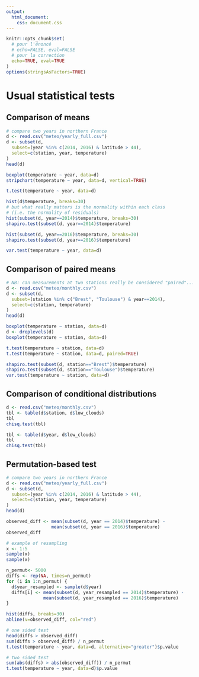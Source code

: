 ```yaml
---
output: 
  html_document: 
    css: document.css
---
```

```r
knitr::opts_chunk$set(
  # pour l'énoncé
  # echo=FALSE, eval=FALSE
  # pour la correction
  echo=TRUE, eval=TRUE
)
options(stringsAsFactors=TRUE)
```

# Usual statistical tests

## Comparison of means

```r
# compare two years in northern France
d <- read.csv("meteo/yearly_full.csv")
d <- subset(d,
  subset=(year %in% c(2014, 2016) & latitude > 44),
  select=c(station, year, temperature)
)
head(d)

boxplot(temperature ~ year, data=d)
stripchart(temperature ~ year, data=d, vertical=TRUE)

t.test(temperature ~ year, data=d)

hist(d$temperature, breaks=30)
# but what really matters is the normality within each class
# (i.e. the normality of residuals)
hist(subset(d, year==2014)$temperature, breaks=30)
shapiro.test(subset(d, year==2014)$temperature)

hist(subset(d, year==2016)$temperature, breaks=30)
shapiro.test(subset(d, year==2016)$temperature)

var.test(temperature ~ year, data=d)
```

## Comparison of paired means

```r
# NB: can measurements at two stations really be considered "paired"...
d <- read.csv("meteo/monthly.csv")
d <- subset(d,
  subset=(station %in% c("Brest", "Toulouse") & year==2014),
  select=c(station, temperature)
)
head(d)

boxplot(temperature ~ station, data=d)
d <- droplevels(d)
boxplot(temperature ~ station, data=d)

t.test(temperature ~ station, data=d)
t.test(temperature ~ station, data=d, paired=TRUE)

shapiro.test(subset(d, station=="Brest")$temperature)
shapiro.test(subset(d, station=="Toulouse")$temperature)
var.test(temperature ~ station, data=d)
```


## Comparison of conditional distributions

```r
d <- read.csv("meteo/monthly.csv")
tbl <- table(d$station, d$low_clouds)
tbl
chisq.test(tbl)

tbl <- table(d$year, d$low_clouds)
tbl
chisq.test(tbl)
```

## Permutation-based test

```r
# compare two years in northern France
d <- read.csv("meteo/yearly_full.csv")
d <- subset(d,
  subset=(year %in% c(2014, 2016) & latitude > 44),
  select=c(station, year, temperature)
)
head(d)

observed_diff <- mean(subset(d, year == 2014)$temperature) -
                 mean(subset(d, year == 2016)$temperature)
observed_diff

# example of resampling
x <- 1:5
sample(x)
sample(x)

n_permut<- 5000
diffs <- rep(NA, times=n_permut)
for (i in 1:n_permut) {
  d$year_resampled <- sample(d$year)
  diffs[i] <- mean(subset(d, year_resampled == 2014)$temperature) -
              mean(subset(d, year_resampled == 2016)$temperature)
}

hist(diffs, breaks=30)
abline(v=observed_diff, col="red")

# one sided test
head(diffs > observed_diff)
sum(diffs > observed_diff) / n_permut
t.test(temperature ~ year, data=d, alternative="greater")$p.value

# two sided test
sum(abs(diffs) > abs(observed_diff)) / n_permut
t.test(temperature ~ year, data=d)$p.value
```




